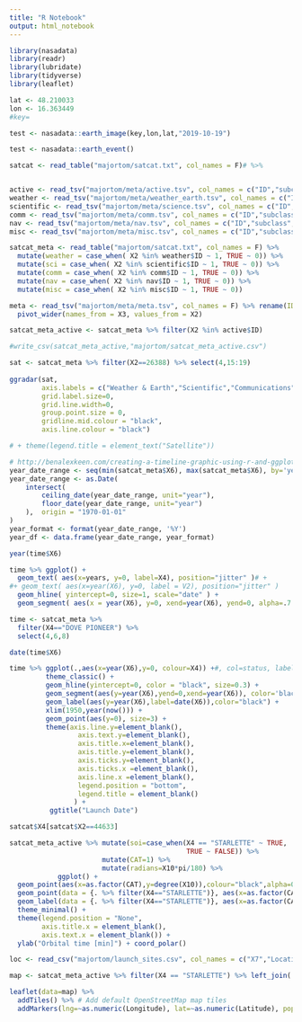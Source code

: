 ```yaml
---
title: "R Notebook"
output: html_notebook
---
```


```r
library(nasadata)
library(readr)
library(lubridate)
library(tidyverse)
library(leaflet)
```

```r
lat <- 48.210033
lon <- 16.363449
#key=
```


```r
test <- nasadata::earth_image(key,lon,lat,"2019-10-19")

test <- nasadata::earth_event()
```

```r
satcat <- read_table("majortom/satcat.txt", col_names = F)# %>%


active <- read_tsv("majortom/meta/active.tsv", col_names = c("ID","subclass","class"))
weather <- read_tsv("majortom/meta/weather_earth.tsv", col_names = c("ID","subclass","class"))
scientific <- read_tsv("majortom/meta/science.tsv", col_names = c("ID","subclass","class"))
comm <- read_tsv("majortom/meta/comm.tsv", col_names = c("ID","subclass","class"))
nav <- read_tsv("majortom/meta/nav.tsv", col_names = c("ID","subclass","class"))
misc <- read_tsv("majortom/meta/misc.tsv", col_names = c("ID","subclass","class"))

satcat_meta <- read_table("majortom/satcat.txt", col_names = F) %>% 
  mutate(weather = case_when( X2 %in% weather$ID ~ 1, TRUE ~ 0)) %>% 
  mutate(sci = case_when( X2 %in% scientific$ID ~ 1, TRUE ~ 0)) %>% 
  mutate(comm = case_when( X2 %in% comm$ID ~ 1, TRUE ~ 0)) %>% 
  mutate(nav = case_when( X2 %in% nav$ID ~ 1, TRUE ~ 0)) %>% 
  mutate(misc = case_when( X2 %in% misc$ID ~ 1, TRUE ~ 0))

meta <- read_tsv("majortom/meta/meta.tsv", col_names = F) %>% rename(ID=X1) %>% 
  pivot_wider(names_from = X3, values_from = X2)

satcat_meta_active <- satcat_meta %>% filter(X2 %in% active$ID)
```


```r
#write_csv(satcat_meta_active,"majortom/satcat_meta_active.csv")
```


```r
sat <- satcat_meta %>% filter(X2==26388) %>% select(4,15:19)
        
ggradar(sat,
        axis.labels = c("Weather & Earth","Scientific","Communications","Navigation","Misc"),
        grid.label.size=0,
        grid.line.width=0,
        group.point.size = 0,
        gridline.mid.colour = "black",
        axis.line.colour = "black")

# + theme(legend.title = element_text("Satellite"))

```

```r
# http://benalexkeen.com/creating-a-timeline-graphic-using-r-and-ggplot2/
year_date_range <- seq(min(satcat_meta$X6), max(satcat_meta$X6), by='year')
year_date_range <- as.Date(
    intersect(
        ceiling_date(year_date_range, unit="year"),
        floor_date(year_date_range, unit="year")
    ),  origin = "1970-01-01"
)
year_format <- format(year_date_range, '%Y')
year_df <- data.frame(year_date_range, year_format)

year(time$X6)

time %>% ggplot() +
  geom_text( aes(x=years, y=0, label=X4), position="jitter" )# +
#+ geom_text( aes(x=year(X6), y=0, label = V2), position="jitter" )
  geom_hline( yintercept=0, size=1, scale="date" ) +
  geom_segment( aes(x = year(X6), y=0, xend=year(X6), yend=0, alpha=.7 ))

time <- satcat_meta %>%
  filter(X4=="DOVE PIONEER") %>% 
  select(4,6,8)

date(time$X6)

time %>% ggplot(.,aes(x=year(X6),y=0, colour=X4)) +#, col=status, label=milestone))
         theme_classic() +
         geom_hline(yintercept=0, color = "black", size=0.3) +
         geom_segment(aes(y=year(X6),yend=0,xend=year(X6)), color='black', size=0.2) +
         geom_label(aes(y=year(X6),label=date(X6)),color="black") +
         xlim(1950,year(now())) +
         geom_point(aes(y=0), size=3) +
         theme(axis.line.y=element_blank(),
                 axis.text.y=element_blank(),
                 axis.title.x=element_blank(),
                 axis.title.y=element_blank(),
                 axis.ticks.y=element_blank(),
                 axis.ticks.x =element_blank(),
                 axis.line.x =element_blank(),
                 legend.position = "bottom",
                 legend.title = element_blank()
                ) +
          ggtitle("Launch Date")
```

```r
satcat$X4[satcat$X2==44633]
```

```r
satcat_meta_active %>% mutate(soi=case_when(X4 == "STARLETTE" ~ TRUE,
                                            TRUE ~ FALSE)) %>% 
                       mutate(CAT=1) %>% 
                       mutate(radians=X10*pi/180) %>% 
            ggplot() + 
  geom_point(aes(x=as.factor(CAT),y=degree(X10)),colour="black",alpha=0.5) + 
  geom_point(data = {. %>% filter(X4=="STARLETTE")}, aes(x=as.factor(CAT),y=X10),colour="red", size=5) +
  geom_label(data = {. %>% filter(X4=="STARLETTE")}, aes(x=as.factor(CAT),y=X10,label=X4),nudge_x=0.12) +
  theme_minimal() + 
  theme(legend.position = "None",
        axis.title.x = element_blank(),
        axis.text.x = element_blank()) + 
  ylab("Orbital time [min]") + coord_polar()
```

```r
loc <- read_csv("majortom/launch_sites.csv", col_names = c("X7","Location","Latitude","Longitude"))

map <- satcat_meta_active %>% filter(X4 == "STARLETTE") %>% left_join(.,loc,by="X7")

leaflet(data=map) %>%
  addTiles() %>% # Add default OpenStreetMap map tiles
  addMarkers(lng=~as.numeric(Longitude), lat=~as.numeric(Latitude), popup=~Location)
```

